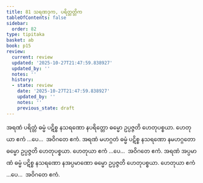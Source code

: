 ```yaml
---
title: 81 သရဏဒုက, ပရိတ္တတ္တိက
tableOfContents: false
sidebar:
  order: 82
type: tipitaka
basket: ab
book: p15
review:
  current: review
  updated: '2025-10-27T21:47:59.838927'
  updated_by: ''
  notes: ''
  history:
  - state: review
    date: '2025-10-27T21:47:59.838927'
    updated_by: ''
    notes: ''
    previous_state: draft
---
```



<ReviewStatus review={frontmatter.review} showDetails={true} />

<HypothesisAnnotation frontmatter={frontmatter} />

<DynamicBreadcrumb />

<Division number="93" book="p15" e="ch" v="40" p="241">

<Paragraph number="256" book="p15">
အရဏံ ပရိတ္တံ ဓမ္မံ ပဋိစ္စ နသရဏော နပရိတ္တော ဓမ္မော ဥပ္ပဇ္ဇတိ ဟေတုပစ္စယာ. ဟေတုယာ ဧကံ …ပေ…  အဝိဂတေ ဧကံ.
</Paragraph>

<Paragraph number="257" book="p15">
အရဏံ မဟဂ္ဂတံ ဓမ္မံ ပဋိစ္စ နသရဏော နမဟဂ္ဂတော ဓမ္မော ဥပ္ပဇ္ဇတိ ဟေတုပစ္စယာ. ဟေတုယာ ဧကံ …ပေ…  အဝိဂတေ ဧကံ.
</Paragraph>

<Paragraph number="258" book="p15">
အရဏံ အပ္ပမာဏံ ဓမ္မံ ပဋိစ္စ နသရဏော နအပ္ပမာဏော ဓမ္မော ဥပ္ပဇ္ဇတိ ဟေတုပစ္စယာ. ဟေတုယာ ဧကံ …ပေ…  အဝိဂတေ ဧကံ.
</Paragraph>
</Division>